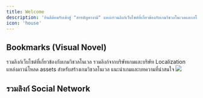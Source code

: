 ```yaml
---
title: Welcome
description: 'ยินดีต้อนรับเข้าสู่ "สารบัญคางามิ" แหล่งรวมลิงก์เว็บไซต์ที่เกี่ยวข้องกับเกมวิชวลโนเวลและเอโรเกะ'
icon: 'house'
---
```


## Bookmarks (Visual Novel)

<CardGroup cols={2}>
  <Card
    title="General"
    icon="circle-1"
    color="#ea5a0c"
    href="/visualnovel/general"
  >
   รวมลิงก์เว็บไซต์ที่เกี่ยวข้องกับเกมวิชวลโนเวล
  </Card>
  <Card
    title="Official"
    icon="circle-2"
    color="#0285c7"
    href="/visualnovel/official"
  >
    รวมลิงก์จากบริษัทเกมและบริษัท Localization
  </Card>
  <Card
    title="Assets"
    icon="circle-3"
    color="#16a34a"
    href="/visualnovel/assets"
    >
    แหล่งดาวน์โหลด assets สำหรับสร้างเกมวิชวลโนเวล
  </Card>
  <Card
  title="Article"
  icon="circle-4"
  color="#dc2626"
  href="/visualnovel/article"
  >
  แนะนำเกมและบทความที่น่าสนใจ
  </Card>
</CardGroup>


<Frame caption="สารบัญคางามิ (docs.coregamehd.com)">
  <img src="/images/koyomi.jpg" />
</Frame>

## รวมลิงก์ Social Network

<CardGroup cols={2}>
  <Card
    title="Facebook"
    icon="facebook"
    href="/visualnovel/socialnetwork/facebook"
  >
  </Card>
  <Card
    title="Twitter"
    icon="twitter"
    href="/visualnovel/socialnetwork/twitter"
  >
  </Card>
  <Card
    title="Youtube"
    icon="youtube"
    href="/visualnovel/socialnetwork/youtube"
  >
  </Card>
  <Card
    title="Blog"
    icon="stars"
    href="/visualnovel/socialnetwork/blog"
  >
  </Card>
</CardGroup>

